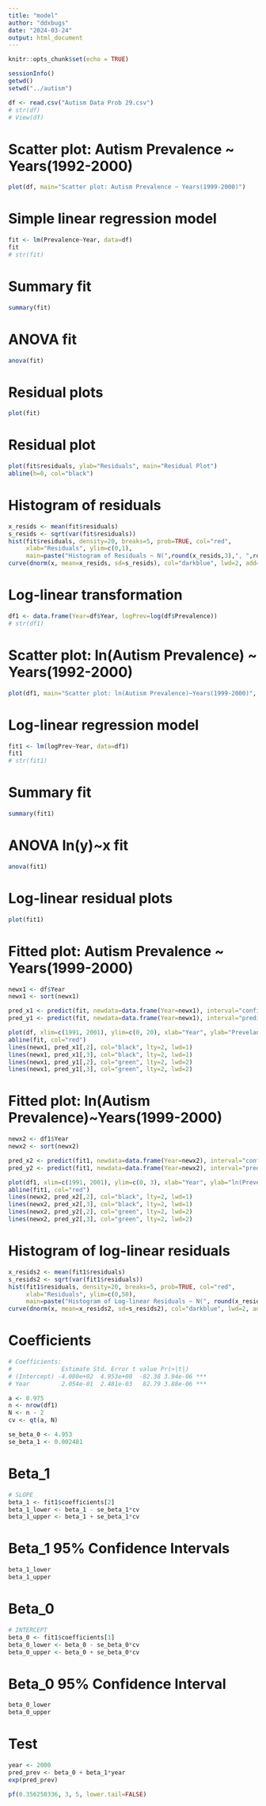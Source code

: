 ```yaml
---
title: "model"
author: "ddxbugs"
date: "2024-03-24"
output: html_document
---
```


```r
knitr::opts_chunk$set(echo = TRUE)

sessionInfo()
getwd()
setwd("../autism")
```

```r
df <- read.csv("Autism Data Prob 29.csv")
# str(df)
# View(df)
```

# Scatter plot: Autism Prevalence ~ Years(1992-2000)
```r
plot(df, main="Scatter plot: Autism Prevalence ~ Years(1999-2000)")
```

# Simple linear regression model
```r
fit <- lm(Prevalence~Year, data=df)
fit
# str(fit)
```

# Summary fit
```r
summary(fit)
```

# ANOVA fit
```r
anova(fit)
```
# Residual plots
```r
plot(fit)
```

# Residual plot
```r
plot(fit$residuals, ylab="Residuals", main="Residual Plot")
abline(h=0, col="black")
```

# Histogram of residuals
```r
x_resids <- mean(fit$residuals)
s_resids <- sqrt(var(fit$residuals))
hist(fit$residuals, density=20, breaks=5, prob=TRUE, col="red",
     xlab="Residuals", ylim=c(0,1),
     main=paste("Histogram of Residuals ~ N(",round(x_resids,3),", ",round(s_resids,3),")"))
curve(dnorm(x, mean=x_resids, sd=s_resids), col="darkblue", lwd=2, add=TRUE, yaxt="n")
```

# Log-linear transformation
```r
df1 <- data.frame(Year=df$Year, logPrev=log(df$Prevalence))
# str(df1)
```

# Scatter plot: ln(Autism Prevalence) ~ Years(1992-2000)
```r
plot(df1, main="Scatter plot: ln(Autism Prevalence)~Years(1999-2000)", ylab="ln(Prevelance)")
```
# Log-linear regression model
```r
fit1 <- lm(logPrev~Year, data=df1)
fit1
# str(fit1)
```
# Summary fit
```r
summary(fit1)
```
# ANOVA ln(y)~x fit
```r
anova(fit1)
```


# Log-linear residual plots
```r
plot(fit1)
```

# Fitted plot: Autism Prevalence ~ Years(1999-2000)
```r
newx1 <- df$Year
newx1 <- sort(newx1)

pred_x1 <- predict(fit, newdata=data.frame(Year=newx1), interval="confidence", type="response", level=0.95)
pred_y1 <- predict(fit, newdata=data.frame(Year=newx1), interval="prediction", type="response", level=0.95)

plot(df, xlim=c(1991, 2001), ylim=c(0, 20), xlab="Year", ylab="Prevelance", main="Fitted Plot: Prevelance ~ Years", cex=0.5)
abline(fit, col="red")
lines(newx1, pred_x1[,2], col="black", lty=2, lwd=1)
lines(newx1, pred_x1[,3], col="black", lty=2, lwd=1)
lines(newx1, pred_y1[,2], col="green", lty=2, lwd=2)
lines(newx1, pred_y1[,3], col="green", lty=2, lwd=2)
```

# Fitted plot: ln(Autism Prevalence)~Years(1999-2000)
```r
newx2 <- df1$Year
newx2 <- sort(newx2)

pred_x2 <- predict(fit1, newdata=data.frame(Year=newx2), interval="confidence", type="response", level=0.95)
pred_y2 <- predict(fit1, newdata=data.frame(Year=newx2), interval="prediction", type="response", level=0.95)

plot(df1, xlim=c(1991, 2001), ylim=c(0, 3), xlab="Year", ylab="ln(Prevelance)", main="Fitted Plot: ln(Prevelance) ~ Years", cex=0.5)
abline(fit1, col="red")
lines(newx2, pred_x2[,2], col="black", lty=2, lwd=1)
lines(newx2, pred_x2[,3], col="black", lty=2, lwd=1)
lines(newx2, pred_y2[,2], col="green", lty=2, lwd=2)
lines(newx2, pred_y2[,3], col="green", lty=2, lwd=2)
```
# Histogram of log-linear residuals
```r
x_resids2 <- mean(fit1$residuals)
s_resids2 <- sqrt(var(fit1$residuals))
hist(fit1$residuals, density=20, breaks=5, prob=TRUE, col="red",
     xlab="Residuals", ylim=c(0,50),
     main=paste("Histogram of Log-linear Residuals ~ N(", round(x_resids2,3), ",",round(s_resids2,3), ")"))
curve(dnorm(x, mean=x_resids2, sd=s_resids2), col="darkblue", lwd=2, add=TRUE, yaxt="n")
```
# Coefficients
```r
# Coefficients:
#              Estimate Std. Error t value Pr(>|t|)    
# (Intercept) -4.080e+02  4.953e+00  -82.38 3.94e-06 ***
# Year         2.054e-01  2.481e-03   82.79 3.88e-06 ***

a <- 0.975
n <- nrow(df1)
N <- n - 2
cv <- qt(a, N)

se_beta_0 <- 4.953
se_beta_1 <- 0.002481
```

# Beta_1
```r
# SLOPE
beta_1 <- fit1$coefficients[2]
beta_1_lower <- beta_1 - se_beta_1*cv
beta_1_upper <- beta_1 + se_beta_1*cv
```

# Beta_1 95% Confidence Intervals
```r
beta_1_lower
beta_1_upper
```

# Beta_0
```r
# INTERCEPT
beta_0 <- fit1$coefficients[1]
beta_0_lower <- beta_0 - se_beta_0*cv
beta_0_upper <- beta_0 + se_beta_0*cv
```

# Beta_0 95% Confidence Interval
```r
beta_0_lower
beta_0_upper
```

# Test
```r
year <- 2000
pred_prev <- beta_0 + beta_1*year
exp(pred_prev)
```
```r
pf(0.356250336, 3, 5, lower.tail=FALSE)
```








